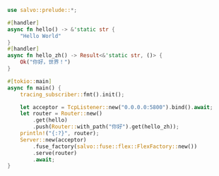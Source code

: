 ```rust  title="fuse-attack/src/main.rs"
use salvo::prelude::*;

#[handler]
async fn hello() -> &'static str {
    "Hello World"
}
#[handler]
async fn hello_zh() -> Result<&'static str, ()> {
    Ok("你好，世界！")
}

#[tokio::main]
async fn main() {
    tracing_subscriber::fmt().init();

    let acceptor = TcpListener::new("0.0.0.0:5800").bind().await;
    let router = Router::new()
        .get(hello)
        .push(Router::with_path("你好").get(hello_zh));
    println!("{:?}", router);
    Server::new(acceptor)
        .fuse_factory(salvo::fuse::flex::FlexFactory::new())
        .serve(router)
        .await;
}

```